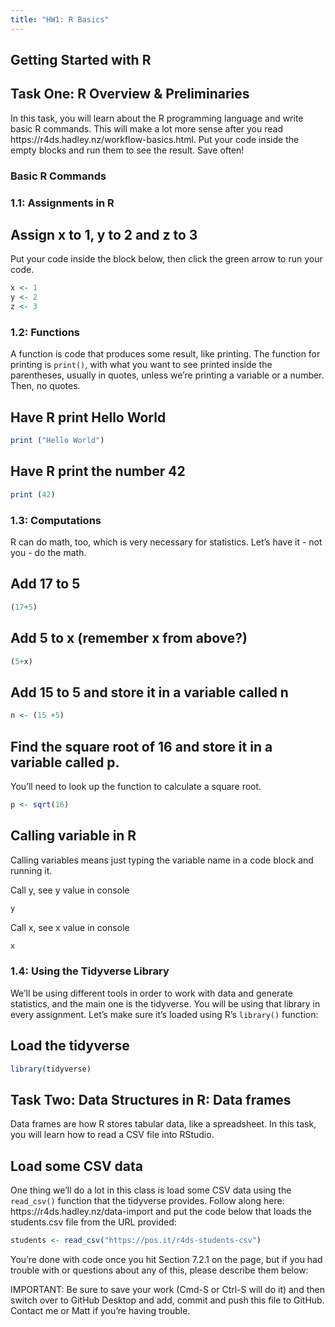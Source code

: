 ```yaml
---
title: "HW1: R Basics"
---
```


## Getting Started with R
## Task One: R Overview & Preliminaries

In this task, you will learn about the R programming language and write basic R commands. This will make a lot more sense after you read https://r4ds.hadley.nz/workflow-basics.html. Put your code inside the empty blocks and run them to see the result. Save often!

### Basic R Commands

### 1.1: Assignments in R

## Assign x to 1, y to 2 and z to 3

Put your code inside the block below, then click the green arrow to run your code.

```r
x <- 1
y <- 2
z <- 3

```

### 1.2: Functions

A function is code that produces some result, like printing. The function for printing is `print()`, with what you want to see printed inside the parentheses, usually in quotes, unless we're printing a variable or a number. Then, no quotes.

## Have R print Hello World

```r
print ("Hello World")
```

## Have R print the number 42

```r
print (42)

```

### 1.3: Computations

R can do math, too, which is very necessary for statistics. Let's have it - not you - do the math.

## Add 17 to 5

```r
(17+5)
```

## Add 5 to x (remember x from above?)

```r
(5+x)
```

## Add 15 to 5 and store it in a variable called n

```r
n <- (15 +5)

```

## Find the square root of 16 and store it in a variable called p.

You'll need to look up the function to calculate a square root.

```r
p <- sqrt(16)
```

## Calling variable in R

Calling variables means just typing the variable name in a code block and running it.

Call y, see y value in console

```r
y
```

Call x, see x value in console

```r
x
```

### 1.4: Using the Tidyverse Library

We'll be using different tools in order to work with data and generate statistics, and the main one is the tidyverse. You will be using that library in every assignment. Let's make sure it's loaded using R's `library()` function:

## Load the tidyverse

```r
library(tidyverse)

```


## Task Two: Data Structures in R: Data frames

Data frames are how R stores tabular data, like a spreadsheet. In this task, you will learn how to read a CSV file into RStudio.

## Load some CSV data

One thing we'll do a lot in this class is load some CSV data using the `read_csv()` function that the tidyverse provides. Follow along here: https://r4ds.hadley.nz/data-import and put the code below that loads the students.csv file from the URL provided:

```r
students <- read_csv("https://pos.it/r4ds-students-csv")
```

You're done with code once you hit Section 7.2.1 on the page, but if you had trouble with or questions about any of this, please describe them below:




IMPORTANT: Be sure to save your work (Cmd-S or Ctrl-S will do it) 
and then switch over to GitHub Desktop and add, commit and push this file to GitHub. Contact me or Matt if you're having trouble.
